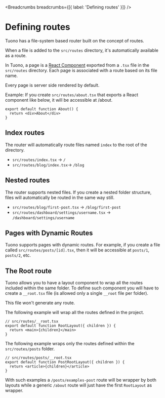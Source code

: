 
<MetaTags
  title="Tuono - Routing"
  canonical="https://tuono.dev/documentation/routing/defining-routes"
/>


<Breadcrumbs breadcrumbs={[{ label: 'Defining routes' }]} />

# Defining routes

Tuono has a file-system based router built on the concept of routes.

When a file is added to the `src/routes` directory, it's automatically available as a route.

In Tuono, a page is a [React Component](https://react.dev/learn/your-first-component) exported from a `.tsx` file in the `src/routes` directory.
Each page is associated with a route based on its file name.

Every page is server side rendered by default.

Example: If you create `src/routes/about.tsx` that exports a React component like below, it will be accessible at /about.

```tsx
export default function About() {
  return <div>About</div>
}
```

## Index routes

The router will automatically route files named `index` to the root of the directory.

- `src/routes/index.tsx` → `/`
- `src/routes/blog/index.tsx`→ `/blog`

## Nested routes

The router supports nested files. If you create a nested folder structure, files will automatically be routed in the same way still.

- `src/routes/blog/first-post.tsx` → `/blog/first-post`
- `src/routes/dashboard/settings/username.tsx` → `/dashboard/settings/username`

## Pages with Dynamic Routes

Tuono supports pages with dynamic routes. For example, if you create a file called `src/routes/posts/[id].tsx`,
then it will be accessible at `posts/1`, `posts/2`, etc.

## The Root route

Tuono allows you to have a layout component to wrap all the routes included within the same folder.
To define such component you will have to create a `__root.tsx` file (is allowed only a single `__root` file per folder).

This file won't generate any route.

The following example will wrap all the routes defined in the project.

```tsx
// src/routes/__root.tsx
export default function RootLayout({ children }) {
  return <main>{children}</main>
}
```

The following example wraps only the routes defined within the `src/routes/posts` folder.

```tsx
// src/routes/posts/__root.tsx
export default function PostRootLayout({ children }) {
  return <article>{children}</article>
}
```

With such examples a `/posts/examples-post` route will be wrapper by both layouts while a
generic `/about` route will just have the first `RootLayout` as wrapper.
